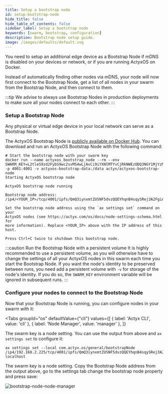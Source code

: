 ```yaml
---
title: Setup a bootstrap node
id: setup-bootstrap-node
hide_title: false
hide_table_of_contents: false
sidebar_label: Setup a bootstrap node
keywords: [swarm, bootstrap, configuration]
description: Bootstrap node setup guide.
image: /images/defaults/default.svg
---
```



You need to setup an additional edge device as a Bootstrap Node if mDNS is disabled on your devices or network, or if you are running ActyxOS on Docker.

Instead of automatically finding other nodes via mDNS, your node will now first connect to the Bootstrap Node, get a list of all nodes in your swarm from the Bootstrap Node, and then connect to them.

:::tip
We advise to always use Bootstrap Nodes in production deployments to make sure all your nodes connect to each other.
:::

### Setup a Bootstrap Node

Any physical or virtual edge device in your local network can serve as a Bootstrap Node.

The ActyxOS Bootstrap Node is [publicly available on Docker Hub](https://hub.docker.com/repository/docker/actyx/actyxos-bootstrap-node). You can download and run an ActyxOS Bootstrap Node with the following command:

```text
# Start the bootstrap node with your swarm key
docker run --name actyxos_bootstrap_node --rm --env SWARM_KEY=L2tleS9zd2FybS9wc2svMS4wLjAvCi9iYXNlMTYvCjRkNWEzODQ3NGY1MjYzNDc1MjY2NTY3NTMwNTM0NjRkNGUzNzUyNDQ3ODY1NjIzMzRhMzg3MDU4NjU2MTcxNGQ= -p 4001:4001 -v actyxos-bootstrap-data:/data actyx/actyxos-bootstrap-node
Starting ActyxOS bootstrap node

ActyxOS bootstrap node running

Bootstrap node address: /ip4/<YOUR_IP>/tcp/4001/ipfs/QmQ3iynxmtZUSNF5dvzQQEYhqnB4sqySRej3A2FgiAMBMH

Set the bootstrap node address using the `ax settings set` command on your
ActyxOS nodes (see https://actyx.com/os/docs/node-settings-schema.html for
more information). Replace <YOUR_IP> above with the IP address of this host.

Press Ctrl+C twice to shutdown this bootstrap node.
```

:::caution Run the Bootstrap Node with a persistent volume
It is highly recommended to use a persistent volume, as you will otherwise have to change the settings of all your ActyxOS nodes in this swarm each time you start the Bootstrap Node. If you want the node's identity to be preserved between runs, you need add a persistent volume with `-v` for storage of the node's identity. If you do so, the `SWARM_KEY` environment variable will be ignored in subsequent runs.
:::

### Configure your nodes to connect to the Bootstrap Node

Now that your Bootstrap Node is running, you can configure nodes in your swarm with it:

<Tabs
  groupId="os"
  defaultValue={"cli"}
  values={[
    { label: 'Actyx CLI', value: 'cli' },
    { label: 'Node Manager', value: 'manager' },
  ]}
>


<TabItem value="cli">


The swarm key is a node setting. You can use the output from above and `ax settings set` to configure it:

```text
ax settings set --local com.actyx.os/general/bootstrapNode /ip4/192.168.2.225/tcp/4001/ipfs/QmQ3iynxmtZUSNF5dvzQQEYhqnB4sqySRej3A2FgiAMBMH localhost
```

</TabItem>
<TabItem value="manager">


The swarm key is a node setting. Copy the Bootstrap Node address from the output above, go to the settings tab change the bootstrap node property and press save:

![bootstrap-node-node-manager](/images/how-to-guides/swarms/bootstrap-node-node-manager.png)

</TabItem>
</Tabs>


<!-- TODO write peer discovery
For more information on how nodes discover and connect to each other, please check out our conceptual guide on peer discovery
-->
